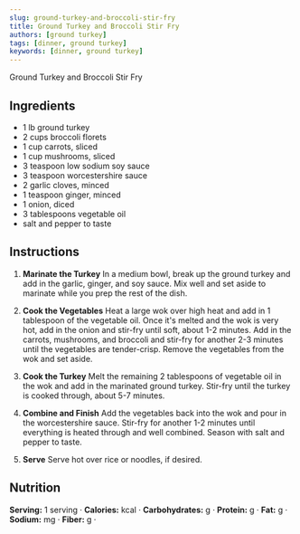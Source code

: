 ```yaml
---
slug: ground-turkey-and-broccoli-stir-fry
title: Ground Turkey and Broccoli Stir Fry
authors: [ground turkey]
tags: [dinner, ground turkey]
keywords: [dinner, ground turkey]
---
```


Ground Turkey and Broccoli Stir Fry
<!-- <img src="/img/chicken-and-orzo-skillet.jpg" alt="Creamy Chicken And Orzo Skillet Picture" width="800" height="670" /> -->

<!-- truncate -->


## Ingredients
- 1 lb ground turkey
- 2 cups broccoli florets
- 1 cup carrots, sliced
- 1 cup mushrooms, sliced
- 3 teaspoon low sodium soy sauce
- 3 teaspoon worcestershire sauce
- 2 garlic cloves, minced
- 1 teaspoon ginger, minced
- 1 onion, diced
- 3 tablespoons vegetable oil
- salt and pepper to taste

## Instructions 
1. **Marinate the Turkey** 
In a medium bowl, break up the ground turkey and add in the garlic, ginger, and soy sauce. Mix well and set aside to marinate while you prep the rest of the dish.

2. **Cook the Vegetables** 
Heat a large wok over high heat and add in 1 tablespoon of the vegetable oil. Once it's melted and the wok is very hot, add in the onion and stir-fry until soft, about 1-2 minutes. Add in the carrots, mushrooms, and broccoli and stir-fry for another 2-3 minutes until the vegetables are tender-crisp. Remove the vegetables from the wok and set aside.

3. **Cook the Turkey** 
Melt the remaining 2 tablespoons of vegetable oil in the wok and add in the marinated ground turkey. Stir-fry until the turkey is cooked through, about 5-7 minutes.

4. **Combine and Finish** 
Add the vegetables back into the wok and pour in the worcestershire sauce. Stir-fry for another 1-2 minutes until everything is heated through and well combined. Season with salt and pepper to taste.

5. **Serve** 
Serve hot over rice or noodles, if desired.

## Nutrition
**Serving:** 1 serving · 
**Calories:** kcal · 
**Carbohydrates:** g · 
**Protein:** g · 
**Fat:** g · 
**Sodium:** mg · 
**Fiber:** g · 